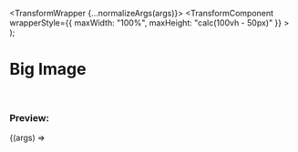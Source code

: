 


  <TransformWrapper {...normalizeArgs(args)}>
    <TransformComponent
      wrapperStyle={{ maxWidth: "100%", maxHeight: "calc(100vh - 50px)" }}
    >
      <img src={exampleImg} alt="" />
    </TransformComponent>
  </TransformWrapper>
);

<Meta
  title="Examples/Image Big"
  component={TransformWrapper}
  argTypes={argsTypes}
/>

# Big Image

<br />

### Preview:

<Canvas>
  <Story name="BigImage">{(args) => <Template {...args} />}</Story>
</Canvas>

## Component API

<ArgsTable story="BigImage" />
